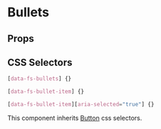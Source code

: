 

# Bullets

<Canvas>
  <Story id="molecules-bullets--bullets" />
</Canvas>

## Props

<ArgsTable of={Bullets} />

## CSS Selectors

```css
[data-fs-bullets] {}

[data-fs-bullet-item] {}

[data-fs-bullet-item][aria-selected="true"] {}
```

This component inherits [Button](?path=/docs/atoms-button--button#css-selectors) css selectors.
